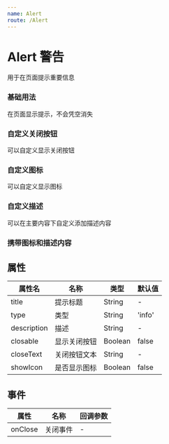 ```yaml
---
name: Alert
route: /Alert
---
```



# Alert 警告
用于在页面提示重要信息

### 基础用法
在页面显示提示，不会凭空消失

<Playground>
  <Alert type={'success'} title={'这是成功提示'}/>
  <Alert type={'info'} title={'这是信息提示'} />
  <Alert type={'warning'} title={'这是警告提示'} />
  <Alert type={'error'} title={'这是错误提示'} />
</Playground>

### 自定义关闭按钮
可以自定义显示关闭按钮

<Playground>
  <Alert type={'success'} title={'这是成功提示'} closable={true}/>
  <Alert type={'info'} title={'这是信息提示'} closable={true} closeText={'知道了'}/>
</Playground>

### 自定义图标
可以自定义显示图标

<Playground>
  <Alert type={'success'} title={'这是成功提示'} showIcon={true}/>
  <Alert type={'info'} title={'这是信息提示'} showIcon={true} />
  <Alert type={'warning'} title={'这是成功提示'} showIcon={true}/>
  <Alert type={'error'} title={'这是信息提示'} showIcon={true} />
</Playground>

### 自定义描述
可以在主要内容下自定义添加描述内容

<Playground>
  <Alert type={'success'} title={'这是成功提示'} showIcon={true} description={"成功提示在这里"}/>
</Playground>

### 携带图标和描述内容

<Playground>
  <Alert type={'success'} title={'这是成功提示'} showIcon={true} description={"携带图标和描述内容"} closable={true}/>
  <Alert type={'info'} title={'这是信息提示'} showIcon={true} description={"携带图标和描述内容"} closable={true}/>
  <Alert type={'warning'} title={'这是成功提示'} showIcon={true} description={"携带图标和描述内容"}/>
  <Alert type={'error'} title={'这是信息提示'} showIcon={true} description={"携带图标和描述内容"}/>
</Playground>


## 属性

属性名|名称|类型|默认值
----|---|---|---
title|提示标题|String|-
type|类型|String|'info'|-
description|描述|String|-
closable|显示关闭按钮|Boolean|false
closeText|关闭按钮文本|String|-
showIcon|是否显示图标|Boolean|false

## 事件

属性|名称|回调参数
----|---|---
onClose|关闭事件|-